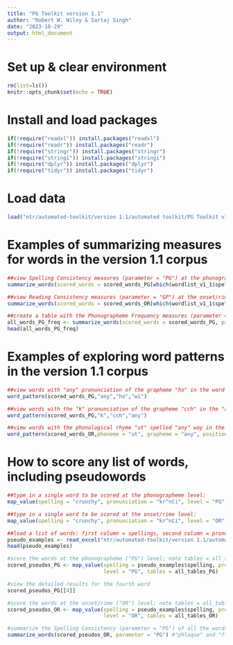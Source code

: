 ```yaml
---
title: "PG Toolkit version 1.1"
author: "Robert W. Wiley & Sartaj Singh"
date: "2023-10-29"
output: html_document
---
```


# Set up & clear environment
```r
rm(list=ls())
knitr::opts_chunk$set(echo = TRUE)
```

# Install and load packages
```r
if(!require("readxl")) install.packages("readxl")
if(!require("readr")) install.packages("readr")
if(!require("stringr")) install.packages("stringr")
if(!require("stringi")) install.packages("stringi")
if(!require("dplyr")) install.packages("dplyr")
if(!require("tidyr")) install.packages("tidyr")
```

# Load data
```r
load("ntr/automated-toolkit/version 1.1/automated toolkit/PG Toolkit v1.1.RData")
```

# Examples of summarizing measures for words in the version 1.1 corpus
```r
##view Spelling Consistency measures (parameter = "PG") at the phonographeme level (scored_words_PG) for the word "penguin"
summarize_words(scored_words = scored_words_PG[which(wordlist_v1_1$spelling=="penguin")], parameter = "PG")

##view Reading Consistency measures (parameter = "GP") at the onset/rime level (scored_words_OR) for the word "penguin"
summarize_words(scored_words = scored_words_OR[which(wordlist_v1_1$spelling=="penguin")], parameter = "GP")

##create a table with the Phonographeme Frequency measures (parameter = "PG_freq") for all words at the phonographeme level (scored_words_PG)
all_words_PG_freq <- summarize_words(scored_words = scored_words_PG, parameter = "PG_freq")
head(all_words_PG_freq)
```
# Examples of exploring word patterns in the version 1.1 corpus
```r
##view words with "any" pronunciation of the grapheme "ho" in the word initial ("wi") position
word_pattern(scored_words_PG,"any","ho","wi")

##view words with the "k" pronunciation of the grapheme "cch" in the "any" position
word_pattern(scored_words_PG,"k","cch","any")

##view words with the phonological rhyme "ut" spelled "any" way in the word final ("wf") position
word_pattern(scored_words_OR,phoneme = "ut", grapheme = "any", position = "wf")
```
# How to score any list of words, including pseudowords
```r

##type in a single word to be scored at the phonographeme level:
map_value(spelling = "crunchy", pronunciation = "kr^nCi", level = "PG", tables = all_tables_PG)

##type in a single word to be scored at the onset/rime level:
map_value(spelling = "crunchy", pronunciation = "kr^nCi", level = "OR", tables = all_tables_OR)

##load a list of words: first column = spellings, second column = pronunciations (must use in-house phonological transcriptions)
pseudo_examples <- read_excel("ntr/automated-toolkit/version 1.1/automated toolkit/pseudo_examples.xlsx")
head(pseudo_examples) 

#score the words at the phonographeme ("PG") level; note tables = all_tables_PG
scored_pseudos_PG <- map_value(spelling = pseudo_examples$spelling, pronunciation = pseudo_examples$pronunciation, 
                               level = "PG", tables = all_tables_PG)

#view the detailed results for the fourth word
scored_pseudos_PG[[4]]

#score the words at the onset/rime ("OR") level; note tables = all_tables_OR
scored_pseudos_OR <- map_value(spelling = pseudo_examples$spelling, pronunciation = pseudo_examples$pronunciation, 
                               level = "OR", tables = all_tables_OR)

#summarize the Spelling Consistency (parameter = "PG") of all the words at the onset/rime level
summarize_words(scored_pseudos_OR, parameter = "PG") #"phloque" and "flowk" return NA's because their rimes (-oque and -owk) are unattested
```


